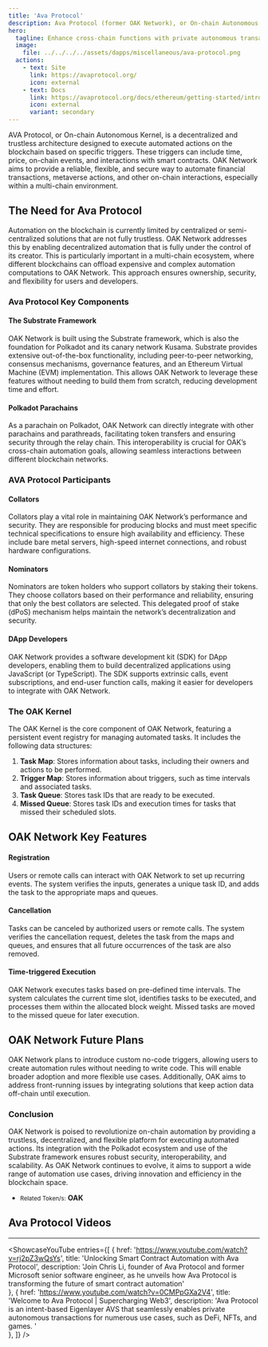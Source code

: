 ```yaml
---
title: 'Ava Protocol'
description: Ava Protocol (former OAK Network), or On-chain Autonomous Kernel, is a decentralized and trustless architecture designed to execute automated actions on the blockchain based on specific triggers.
hero:
  tagline: Enhance cross-chain functions with private autonomous transactions
  image: 
    file: ../../../../assets/dapps/miscellaneous/ava-protocol.png
  actions:
    - text: Site
      link: https://avaprotocol.org/
      icon: external
    - text: Docs
      link: https://avaprotocol.org/docs/ethereum/getting-started/introduction
      icon: external
      variant: secondary
---
```



AVA Protocol, or On-chain Autonomous Kernel, is a decentralized and trustless architecture designed to execute automated actions on the blockchain based on specific triggers. These triggers can include time, price, on-chain events, and interactions with smart contracts. OAK Network aims to provide a reliable, flexible, and secure way to automate financial transactions, metaverse actions, and other on-chain interactions, especially within a multi-chain environment.

## The Need for Ava Protocol


Automation on the blockchain is currently limited by centralized or semi-centralized solutions that are not fully trustless. OAK Network addresses this by enabling decentralized automation that is fully under the control of its creator. This is particularly important in a multi-chain ecosystem, where different blockchains can offload expensive and complex automation computations to OAK Network. This approach ensures ownership, security, and flexibility for users and developers.

### Ava Protocol Key Components

#### The Substrate Framework

OAK Network is built using the Substrate framework, which is also the foundation for Polkadot and its canary network Kusama. Substrate provides extensive out-of-the-box functionality, including peer-to-peer networking, consensus mechanisms, governance features, and an Ethereum Virtual Machine (EVM) implementation. This allows OAK Network to leverage these features without needing to build them from scratch, reducing development time and effort.

#### Polkadot Parachains

As a parachain on Polkadot, OAK Network can directly integrate with other parachains and parathreads, facilitating token transfers and ensuring security through the relay chain. This interoperability is crucial for OAK’s cross-chain automation goals, allowing seamless interactions between different blockchain networks.

### AVA Protocol Participants

#### Collators

Collators play a vital role in maintaining OAK Network’s performance and security. They are responsible for producing blocks and must meet specific technical specifications to ensure high availability and efficiency. These include bare metal servers, high-speed internet connections, and robust hardware configurations.

#### Nominators

Nominators are token holders who support collators by staking their tokens. They choose collators based on their performance and reliability, ensuring that only the best collators are selected. This delegated proof of stake (dPoS) mechanism helps maintain the network’s decentralization and security.

#### DApp Developers

OAK Network provides a software development kit (SDK) for DApp developers, enabling them to build decentralized applications using JavaScript (or TypeScript). The SDK supports extrinsic calls, event subscriptions, and end-user function calls, making it easier for developers to integrate with OAK Network.

### The OAK Kernel

The OAK Kernel is the core component of OAK Network, featuring a persistent event registry for managing automated tasks. It includes the following data structures:

1. **Task Map**: Stores information about tasks, including their owners and actions to be performed.
2. **Trigger Map**: Stores information about triggers, such as time intervals and associated tasks.
3. **Task Queue**: Stores task IDs that are ready to be executed.
4. **Missed Queue**: Stores task IDs and execution times for tasks that missed their scheduled slots.

OAK Network Key Features
------------------------

#### Registration

Users or remote calls can interact with OAK Network to set up recurring events. The system verifies the inputs, generates a unique task ID, and adds the task to the appropriate maps and queues.

#### Cancellation

Tasks can be canceled by authorized users or remote calls. The system verifies the cancellation request, deletes the task from the maps and queues, and ensures that all future occurrences of the task are also removed.

#### Time-triggered Execution

OAK Network executes tasks based on pre-defined time intervals. The system calculates the current time slot, identifies tasks to be executed, and processes them within the allocated block weight. Missed tasks are moved to the missed queue for later execution.

OAK Network Future Plans
------------------------

OAK Network plans to introduce custom no-code triggers, allowing users to create automation rules without needing to write code. This will enable broader adoption and more flexible use cases. Additionally, OAK aims to address front-running issues by integrating solutions that keep action data off-chain until execution.

### Conclusion

OAK Network is poised to revolutionize on-chain automation by providing a trustless, decentralized, and flexible platform for executing automated actions. Its integration with the Polkadot ecosystem and use of the Substrate framework ensures robust security, interoperability, and scalability. As OAK Network continues to evolve, it aims to support a wide range of automation use cases, driving innovation and efficiency in the blockchain space.

- <small>Related Token/s:</small> **OAK**



## Ava Protocol  Videos
------------
<ShowcaseYouTube
  entries={[
    {
      href: 'https://www.youtube.com/watch?v=rj2pZ3wQsYs',
      title: 'Unlocking Smart Contract Automation with Ava Protocol',
      description: 'Join Chris Li, founder of Ava Protocol and former Microsoft senior software engineer, as he unveils how Ava Protocol is transforming the future of smart contract automation'  
       },
           {
      href: 'https://www.youtube.com/watch?v=0CMPpGXa2V4',
      title: 'Welcome to Ava Protocol | Supercharging Web3',
      description: 'Ava Protocol is an intent-based Eigenlayer AVS that seamlessly enables private autonomous transactions for numerous use cases, such as DeFi, NFTs, and games. '  
       },
  ]} />


